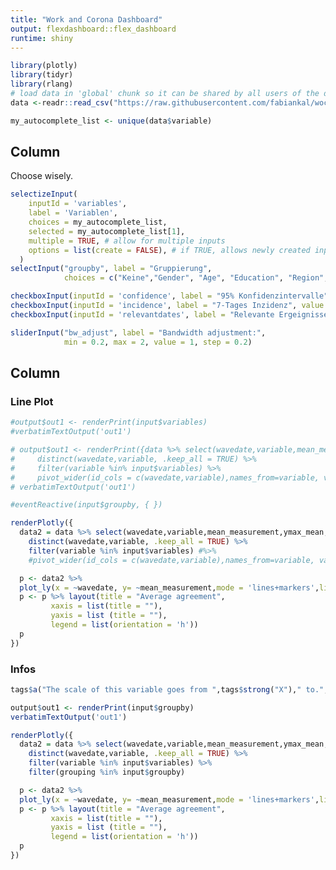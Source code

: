 ```yaml
---
title: "Work and Corona Dashboard"
output: flexdashboard::flex_dashboard
runtime: shiny
---
```


```r
library(plotly)
library(tidyr)
library(rlang)
# load data in 'global' chunk so it can be shared by all users of the dashboard
data <-readr::read_csv("https://raw.githubusercontent.com/fabiankal/woco/master/output/tables/export_shiny_data.csv")

my_autocomplete_list <- unique(data$variable)

```

Column {.sidebar}
-----------------------------------------------------------------------

Choose wisely.

```r
selectizeInput(
    inputId = 'variables',
    label = 'Variablen',
    choices = my_autocomplete_list,
    selected = my_autocomplete_list[1],
    multiple = TRUE, # allow for multiple inputs
    options = list(create = FALSE), # if TRUE, allows newly created inputs
  )
selectInput("groupby", label = "Gruppierung",
            choices = c("Keine","Gender", "Age", "Education", "Region","Income"), selected = "Keine")

checkboxInput(inputId = 'confidence', label = "95% Konfidenzintervalle", value = FALSE)
checkboxInput(inputId = 'incidence', label = "7-Tages Inzidenz", value = FALSE)
checkboxInput(inputId = 'relevantdates', label = "Relevante Ergeignisse", value = FALSE)

sliderInput("bw_adjust", label = "Bandwidth adjustment:",
            min = 0.2, max = 2, value = 1, step = 0.2)

```

Column
-----------------------------------------------------------------------

### Line Plot

```r

#output$out1 <- renderPrint(input$variables)
#verbatimTextOutput('out1')

# output$out1 <- renderPrint({data %>% select(wavedate,variable,mean_measurement,ymax_mean,ymin_mean) %>% 
#     distinct(wavedate,variable, .keep_all = TRUE) %>% 
#     filter(variable %in% input$variables) %>%  
#     pivot_wider(id_cols = c(wavedate,variable),names_from=variable, values_from=c(mean_measurement,ymax_mean,ymin_mean), names_glue = "{variable}_{.value}")})
# verbatimTextOutput('out1')

#eventReactive(input$groupby, { })

renderPlotly({
  data2 = data %>% select(wavedate,variable,mean_measurement,ymax_mean,ymin_mean) %>%
    distinct(wavedate,variable, .keep_all = TRUE) %>%
    filter(variable %in% input$variables) #%>%
    #pivot_wider(id_cols = c(wavedate,variable),names_from=variable, values_from=c(mean_measurement,ymax_mean,ymin_mean), names_glue = "{variable}_{.value}")

  p <- data2 %>%
  plot_ly(x = ~wavedate, y= ~mean_measurement,mode = 'lines+markers',linetype=~variable)
  p <- p %>% layout(title = "Average agreement",
         xaxis = list(title = ""),
         yaxis = list (title = ""),
         legend = list(orientation = 'h'))
  p
})

```

### Infos

```r

tags$a("The scale of this variable goes from ",tags$strong("X")," to.",tags$strong("Y"))

output$out1 <- renderPrint(input$groupby)
verbatimTextOutput('out1')

renderPlotly({
  data2 = data %>% select(wavedate,variable,mean_measurement,ymax_mean,ymin_mean) %>%
    distinct(wavedate,variable, .keep_all = TRUE) %>%
    filter(variable %in% input$variables) %>%
    filter(grouping %in% input$groupby)

  p <- data2 %>%
  plot_ly(x = ~wavedate, y= ~mean_measurement,mode = 'lines+markers',linetype=~grouping)
  p <- p %>% layout(title = "Average agreement",
         xaxis = list(title = ""),
         yaxis = list (title = ""),
         legend = list(orientation = 'h'))
  p
})

```
